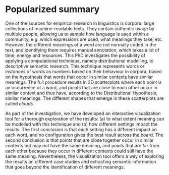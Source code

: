 # Popularized summary

One of the sources for empirical research in linguistics is corpora: large collections of machine-readable texts. They contain authentic usage by multiple people, allowing us to sample how language is used within a community, e.g. which expressions are used, what meanings they take, etc. However, the different meanings of a word are not normally coded in the text, and identifying them requires manual annotation, which takes a lot of time, energy and resources. This PhD investigates the possibility of applying a computational technique, namely distributional modelling, to descriptive semantic research. This technique represents words or *instances* of words as numbers based on their behaviour in corpora, based on the hypothesis that words that occur in similar contexts have similar meanings. The full procedure results in 2D scatterplots where each point is an occurrence of a word, and points that are close to each other occur in similar context and thus have, according to the Distributional Hypothesis, similar meanings. The different shapes that emerge in these scatterplots are called *clouds*.

As part of the investigation, we have developed an interactive visualization tool for a thorough exploration of the results: (a) to what extent meaning can be modelled with this technique and (b) how different settings impact the results. The first conclusion is that each setting has a different impact on each word, and no configuration gives the best result across the board. The second conclusion is that points that are close together occur in similar contexts but may not have the same meaning, and points that are far from each other because they occur in different contexts could still have the same meaning. Nevertheless, the visualization tool offers a way of exploring the results on different case studies and extracting semantic information that goes beyond the identification of different meanings.
